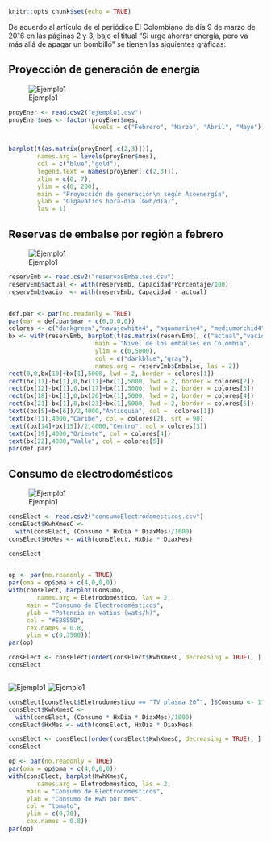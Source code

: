 ```r
knitr::opts_chunk$set(echo = TRUE)
```

De acuerdo al artículo de el periódico El Colombiano de día 9 de marzo de
2016 en las páginas 2 y 3, bajo el titual "Si urge ahorrar energía,
pero va más allá de apagar un bombillo" se tienen las siguientes gráficas:

## Proyección de generación de energía

![Ejemplo1](ejemplo1_.png)

```r
proyEner <- read.csv2("ejemplo1.csv")
proyEner$mes <- factor(proyEner$mes, 
                       levels = c("Febrero", "Marzo", "Abril", "Mayo"))


barplot(t(as.matrix(proyEner[,c(2,3)])),
        names.arg = levels(proyEner$mes),
        col = c("blue","gold"),
        legend.text = names(proyEner[,c(2,3)]),
        xlim = c(0, 7),
        ylim = c(0, 200), 
        main = "Proyección de generación\n según Asoenergía",
        ylab = "Gigavatios hora-dia (Gwh/día)",
        las = 1)
```

## Reservas de embalse por región a febrero 

![Ejemplo1](ejemplo2_.png)

```r
reservEmb <- read.csv2("reservasEmbalses.csv")
reservEmb$actual <- with(reservEmb, Capacidad*Porcentaje/100)
reservEmb$vacio  <- with(reservEmb, Capacidad - actual)


def.par <- par(no.readonly = TRUE)
par(mar = def.par$mar + c(6,0,0,0))
colores <- c("darkgreen","navajowhite4", "aquamarine4", "mediumorchid4", "brown")
bx <- with(reservEmb, barplot(t(as.matrix(reservEmb[, c("actual","vacio")])),
                        main = "Nivel de los embalses en Colombia",
                        ylim = c(0,5000),
                        col = c("darkblue","gray"),
                        names.arg = reservEmb$Embalse, las = 2))
rect(0,0,bx[10]+bx[1],5000, lwd = 2, border = colores[1])
rect(bx[11]-bx[1],0,bx[11]+bx[1],5000, lwd = 2, border = colores[2])
rect(bx[12]-bx[1],0,bx[17]+bx[1],5000, lwd = 2, border = colores[3])
rect(bx[18]-bx[1],0,bx[20]+bx[1],5000, lwd = 2, border = colores[4])
rect(bx[21]-bx[1],0,bx[23]+bx[1],5000, lwd = 2, border = colores[5])
text((bx[5]+bx[6])/2,4000,"Antioquia", col =  colores[1])
text(bx[11],4000,"Caribe", col = colores[2], srt = 90)
text((bx[14]+bx[15])/2,4000,"Centro", col = colores[3])
text(bx[19],4000,"Oriente", col = colores[4])
text(bx[22],4000,"Valle", col = colores[5])
par(def.par)
```


## Consumo de electrodomésticos

![Ejemplo1](ejemplo3_.png)

```r
consElect <- read.csv2("consumoElectrodomesticos.csv")
consElect$KwhXmesC <-
  with(consElect, (Consumo * HxDia * DiaxMes)/1000)
consElect$HxMes <- with(consElect, HxDia * DiaxMes)

consElect


op <- par(no.readonly = TRUE)
par(oma = op$oma + c(4,0,0,0))
with(consElect, barplot(Consumo,
        names.arg = Eletrodoméstico, las = 2,
     main = "Consumo de Electrodomésticos",
     ylab = "Potencia en vatios (wats/h)",
     col = "#E8855D",
     cex.names = 0.8,
     ylim = c(0,3500)))
par(op)
```

```r

consElect <- consElect[order(consElect$KwhXmesC, decreasing = TRUE), ]
consElect



```

![Ejemplo1](consumoTVs.png)
![Ejemplo1](consumoTV2.png)


```r
consElect[consElect$Eletrodoméstico == "TV plasma 20”", ]$Consumo <- 175
consElect$KwhXmesC <-
  with(consElect, (Consumo * HxDia * DiaxMes)/1000)
consElect$HxMes <- with(consElect, HxDia * DiaxMes)

consElect <- consElect[order(consElect$KwhXmesC, decreasing = TRUE), ]
consElect
```




```r
op <- par(no.readonly = TRUE)
par(oma = op$oma + c(4,0,0,0))
with(consElect, barplot(KwhXmesC,
        names.arg = Eletrodoméstico, las = 2,
     main = "Consumo de Electrodomésticos",
     ylab = "Consumo de Kwh por mes",
     col = "tomato",
     ylim = c(0,70),
     cex.names = 0.8))
par(op)

```

